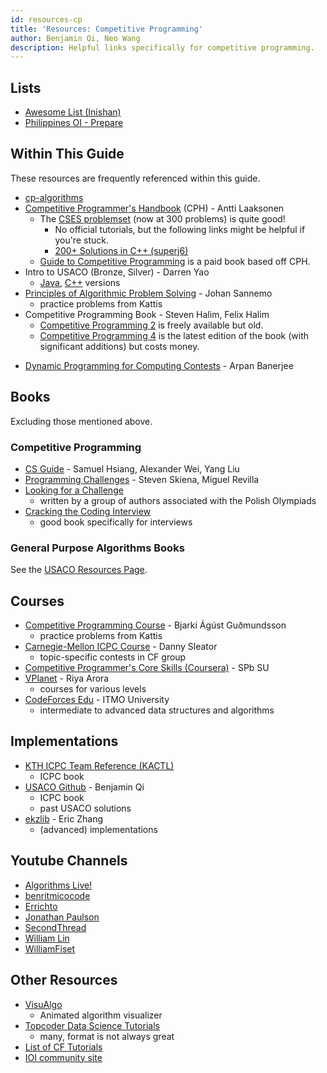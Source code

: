 ```yaml
---
id: resources-cp
title: 'Resources: Competitive Programming'
author: Benjamin Qi, Neo Wang
description: Helpful links specifically for competitive programming.
---
```


## Lists

- [Awesome List (Inishan)](http://codeforces.com/blog/entry/23054)
- [Philippines OI - Prepare](https://noi.ph/prepare/)

## Within This Guide

These resources are frequently referenced within this guide.

- [cp-algorithms](https://cp-algorithms.com/)
- [Competitive Programmer's Handbook](https://cses.fi/book/book.pdf) (CPH) -
  Antti Laaksonen
  - The [CSES problemset](https://cses.fi/problemset/) (now at 300 problems) is
    quite good!
    - No official tutorials, but the following links might be helpful if you're
      stuck.
    - [200+ Solutions in C++ (superj6)](https://github.com/superj6/CPcode/tree/master/c%2B%2B%20sol/CSES)
  - [Guide to Competitive Programming](https://www.springer.com/us/book/9783030393564)
    is a paid book based off CPH.
    <!-- - Can currently download PDF for [free](https://link.springer.com/book/10.1007/978-3-319-72547-5)! -->
- Intro to USACO (Bronze, Silver) - Darren Yao
  - [Java](http://darrenyao.com/usacobook/java.pdf),
    [C++](http://darrenyao.com/usacobook/cpp.pdf) versions
- [Principles of Algorithmic Problem Solving](http://www.csc.kth.se/~jsannemo/slask/main.pdf) -
  Johan Sannemo
  - practice problems from Kattis
- Competitive Programming Book - Steven Halim, Felix Halim
  - [Competitive Programming 2](https://www.comp.nus.edu.sg/~stevenha/myteaching/competitive_programming/cp2.pdf)
    is freely available but old.
  - [Competitive Programming 4](https://cpbook.net/) is the latest edition of
    the book (with significant additions) but costs money.
<!-- - [Competitive Programming 3](https://cpbook.net/) is relevant and but costs money. -->
- [Dynamic Programming for Computing Contests](https://dp-book.com/Dynamic_Programming.pdf) - Arpan Banerjee

## Books

Excluding those mentioned above.

### Competitive Programming

- [CS Guide](https://github.com/alwayswimmin/cs_guide) - Samuel Hsiang,
  Alexander Wei, Yang Liu
- [Programming Challenges](http://www.amazon.com/Programming-Challenges-Contest-Training-Computer/dp/0387001638) -
  Steven Skiena, Miguel Revilla
- [Looking for a Challenge](http://www.lookingforachallengethebook.com/)
  - written by a group of authors associated with the Polish Olympiads
- [Cracking the Coding Interview](http://www.crackingthecodinginterview.com/)
  - good book specifically for interviews

### General Purpose Algorithms Books

<!-- Some of the more popular ones include [Introduction to Algorithms](http://mitpress.mit.edu/books/introduction-algorithms), by Cormen, Leiserson, Rivest, and Stein, [Algorithm Design](https://www.amazon.com/Algorithm-Design-Jon-Kleinberg/dp/0321295358), by Kleinberg and Tardos, [The Algorithm Design Manual](http://www.amazon.com/Algorithm-Design-Manual-Steven-Skiena/dp/1848000693), by Skiena, and [Algorithms](http://www.amazon.com/Algorithms-4th-Robert-Sedgewick/dp/032157351X) by Sedgewick and Wayne. -->

See the [USACO Resources Page](http://www.usaco.org/index.php?page=resources).

## Courses

- [Competitive Programming Course](https://github.com/SuprDewd/T-414-AFLV) -
  Bjarki Ágúst Guðmundsson
  - practice problems from Kattis
- [Carnegie-Mellon ICPC Course](https://contest.cs.cmu.edu/295/f17/) - Danny
  Sleator
  - topic-specific contests in CF group
- [Competitive Programmer's Core Skills (Coursera)](https://www.coursera.org/learn/competitive-programming-core-skills) -
  SPb SU
- [VPlanet](https://www.vplanetcoding.com/courses) - Riya Arora
  - courses for various levels
- [CodeForces Edu](https://codeforces.com/edu/courses) - ITMO University
  - intermediate to advanced data structures and algorithms

<!-- - [Cousera Algorithms Pt 1 (and Pt 2)](https://www.coursera.org/learn/algorithms-part1) - Kevin Wayne, Robert Sedgewick
  - Java (has anyone done this course?) -->

## Implementations

- [KTH ICPC Team Reference (KACTL)](https://github.com/kth-competitive-programming/kactl)
  - ICPC book
- [USACO Github](https://github.com/bqi343/USACO) - Benjamin Qi
  - ICPC book
  - past USACO solutions
- [ekzlib](http://ekzlib.herokuapp.com) - Eric Zhang
  - (advanced) implementations

## Youtube Channels

- [Algorithms Live!](https://www.youtube.com/channel/UCBLr7ISa_YDy5qeATupf26w)
- [benritmicocode](https://www.youtube.com/channel/UCSQmpb_K_I37JN-QLArZbFw)
- [Errichto](https://www.youtube.com/channel/UCBr_Fu6q9iHYQCh13jmpbrg)
- [Jonathan Paulson](https://www.youtube.com/channel/UCuWLIm0l4sDpEe28t41WITA)
- [SecondThread](https://www.youtube.com/channel/UCXbCohpE9IoVQUD2Ifg1d1g)
- [William Lin](https://www.youtube.com/channel/UCKuDLsO0Wwef53qdHPjbU2Q)
- [WilliamFiset](https://www.youtube.com/user/purpongie)

<!-- - [Algorithms Conquered](https://www.youtube.com/channel/UCVp5MlM5aQbhObh5JYlgHUw) -->
<!-- - [Codeforces With Java](https://www.youtube.com/channel/UCJtyODN6zjWnl4lwLHwfdcw) -->

<!-- - [Colin Galen](https://www.youtube.com/channel/UCpvS3EykHW--l0ogUhMEjEw) -->

<!-- - [Dardev](https://www.youtube.com/channel/UC0PYAh68WLY69tMXCzPKpLA) -->
<!-- - [Juis enrique vargas azcona](https://www.youtube.com/user/luisoncpp) -->
<!-- - [MIT OCW](https://www.youtube.com/c/mitocw/) -->
<!-- - [Niema Moshiri](https://www.youtube.com/channel/UC05LugecRCvKLip8Tqz2krA) -->
<!-- - [Stable Sort](https://www.youtube.com/channel/UCV2g02zq5y7unJ_GSr-de2w) -->
<!-- - [Stefan Dascalescu](https://www.youtube.com/channel/UCyTPeByJ_FvAJljtc0svt-Q) -->
<!-- - [VPLanet](https://www.youtube.com/channel/UCdNNY8Y8meG3z9Wy6MTzcLg) -->

## Other Resources

- [VisuAlgo](https://visualgo.net/en)
  - Animated algorithm visualizer
- [Topcoder Data Science Tutorials](http://www.topcoder.com/community/data-science/data-science-tutorials/)
  - many, format is not always great
- [List of CF Tutorials](http://codeforces.com/blog/entry/57282)
- [IOI community site](https://www.commonlounge.com/community/e4aac00a033a40ec96657906c6e1b43c/main)

<!-- - [TJ Senior Computer Team](https://activities.tjhsst.edu/sct/)
  - might also be of interest -->

<!-- - some more from TJHSST: -->
<!-- - [TJIOI](https://github.com/tjsct/tjioi-study-guide) (just basics) -->
